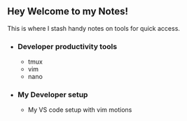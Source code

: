 
## Hey Welcome to my Notes!

This is where I stash handy notes on tools for quick access.

- ### Developer productivity tools

  - <Link href="/notes/tmux">tmux</Link>
  - <Link href="/notes/vim">vim</Link>
  - <Link href="/notes/nano">nano</Link>

- ### My Developer setup
  - <Link href="/notes/vscode">My VS code setup with vim motions</Link>
